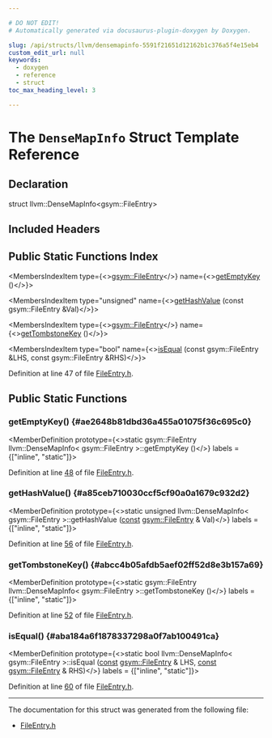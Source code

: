 ```yaml
---

# DO NOT EDIT!
# Automatically generated via docusaurus-plugin-doxygen by Doxygen.

slug: /api/structs/llvm/densemapinfo-5591f21651d12162b1c376a5f4e15eb4
custom_edit_url: null
keywords:
  - doxygen
  - reference
  - struct
toc_max_heading_level: 3

---
```





# The `DenseMapInfo` Struct Template Reference

<DoxygenPage pluginConfig={pluginConfig}>



## Declaration

<CodeBlock>struct llvm::DenseMapInfo&lt;gsym::FileEntry&gt;</CodeBlock>

## Included Headers

<IncludesList>
<IncludesListItem
  filePath="llvm/DebugInfo/GSYM/FileEntry.h"
  permalink="/docs/api/files/include/include/llvm/include/llvm/debuginfo/include/llvm/debuginfo/gsym/fileentry-h"
  isLocal="true" />
</IncludesList>

## Public Static Functions Index

<MembersIndex>

<MembersIndexItem
  type={<><a href="/docs/api/structs/llvm/gsym/fileentry">gsym::FileEntry</a></>}
  name={<><a href="#ae2648b81dbd36a455a01075f36c695c0">getEmptyKey</a> ()</>}>
</MembersIndexItem>

<MembersIndexItem
  type="unsigned"
  name={<><a href="#a85ceb710030ccf5cf90a0a1679c932d2">getHashValue</a> (const gsym::FileEntry &amp;Val)</>}>
</MembersIndexItem>

<MembersIndexItem
  type={<><a href="/docs/api/structs/llvm/gsym/fileentry">gsym::FileEntry</a></>}
  name={<><a href="#abcc4b05afdb5aef02ff52d8e3b157a69">getTombstoneKey</a> ()</>}>
</MembersIndexItem>

<MembersIndexItem
  type="bool"
  name={<><a href="#aba184a6f1878337298a0f7ab100491ca">isEqual</a> (const gsym::FileEntry &amp;LHS, const gsym::FileEntry &amp;RHS)</>}>
</MembersIndexItem>

</MembersIndex>


Definition at line 47 of file <a href="/docs/api/files/include/include/llvm/include/llvm/debuginfo/include/llvm/debuginfo/gsym/fileentry-h">FileEntry.h</a>.

<SectionDefinition>

## Public Static Functions

### getEmptyKey() {#ae2648b81dbd36a455a01075f36c695c0}

<MemberDefinition
  prototype={<>static gsym::FileEntry llvm::DenseMapInfo&lt; gsym::FileEntry &gt;::getEmptyKey ()</>}
  labels = {["inline", "static"]}>

Definition at line <a href="/docs/api/files/include/include/llvm/include/llvm/debuginfo/include/llvm/debuginfo/gsym/fileentry-h/#l00048">48</a> of file <a href="/docs/api/files/include/include/llvm/include/llvm/debuginfo/include/llvm/debuginfo/gsym/fileentry-h">FileEntry.h</a>.
</MemberDefinition>

### getHashValue() {#a85ceb710030ccf5cf90a0a1679c932d2}

<MemberDefinition
  prototype={<>static unsigned llvm::DenseMapInfo&lt; gsym::FileEntry &gt;::getHashValue (<a href="/docs/api/files/lib/lib/target/lib/target/aarch64/aarch64promoteconstant-cpp/#a90f8350fecae261c25be85d38b451bff">const</a> <a href="/docs/api/structs/llvm/gsym/fileentry">gsym::FileEntry</a> &amp; Val)</>}
  labels = {["inline", "static"]}>

Definition at line <a href="/docs/api/files/include/include/llvm/include/llvm/debuginfo/include/llvm/debuginfo/gsym/fileentry-h/#l00056">56</a> of file <a href="/docs/api/files/include/include/llvm/include/llvm/debuginfo/include/llvm/debuginfo/gsym/fileentry-h">FileEntry.h</a>.
</MemberDefinition>

### getTombstoneKey() {#abcc4b05afdb5aef02ff52d8e3b157a69}

<MemberDefinition
  prototype={<>static gsym::FileEntry llvm::DenseMapInfo&lt; gsym::FileEntry &gt;::getTombstoneKey ()</>}
  labels = {["inline", "static"]}>

Definition at line <a href="/docs/api/files/include/include/llvm/include/llvm/debuginfo/include/llvm/debuginfo/gsym/fileentry-h/#l00052">52</a> of file <a href="/docs/api/files/include/include/llvm/include/llvm/debuginfo/include/llvm/debuginfo/gsym/fileentry-h">FileEntry.h</a>.
</MemberDefinition>

### isEqual() {#aba184a6f1878337298a0f7ab100491ca}

<MemberDefinition
  prototype={<>static bool llvm::DenseMapInfo&lt; gsym::FileEntry &gt;::isEqual (<a href="/docs/api/files/lib/lib/target/lib/target/aarch64/aarch64promoteconstant-cpp/#a90f8350fecae261c25be85d38b451bff">const</a> <a href="/docs/api/structs/llvm/gsym/fileentry">gsym::FileEntry</a> &amp; LHS, <a href="/docs/api/files/lib/lib/target/lib/target/aarch64/aarch64promoteconstant-cpp/#a90f8350fecae261c25be85d38b451bff">const</a> <a href="/docs/api/structs/llvm/gsym/fileentry">gsym::FileEntry</a> &amp; RHS)</>}
  labels = {["inline", "static"]}>

Definition at line <a href="/docs/api/files/include/include/llvm/include/llvm/debuginfo/include/llvm/debuginfo/gsym/fileentry-h/#l00060">60</a> of file <a href="/docs/api/files/include/include/llvm/include/llvm/debuginfo/include/llvm/debuginfo/gsym/fileentry-h">FileEntry.h</a>.
</MemberDefinition>

</SectionDefinition>

<hr/>

The documentation for this struct was generated from the following file:

<ul>
<li><a href="/docs/api/files/include/include/llvm/include/llvm/debuginfo/include/llvm/debuginfo/gsym/fileentry-h">FileEntry.h</a></li>
</ul>

</DoxygenPage>
